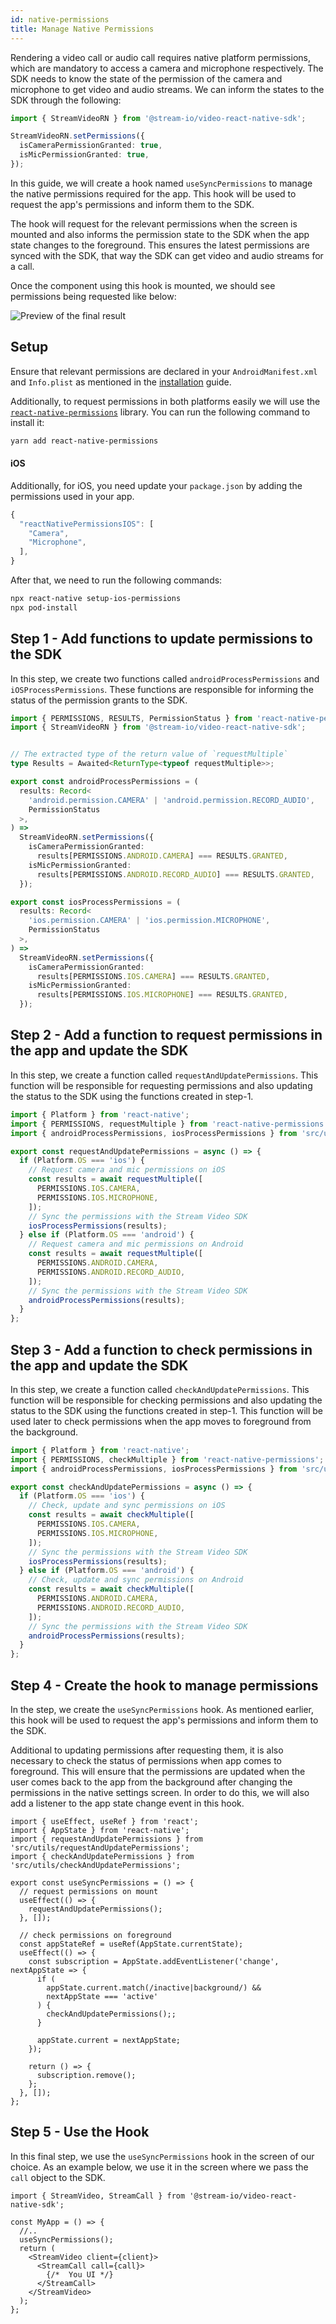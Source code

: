```yaml
---
id: native-permissions
title: Manage Native Permissions
---
```


Rendering a video call or audio call requires native platform permissions, which are mandatory to access a camera and microphone respectively. The SDK needs to know the state of the permission of the camera and microphone to get video and audio streams. We can inform the states to the SDK through the following:

```ts
import { StreamVideoRN } from '@stream-io/video-react-native-sdk';

StreamVideoRN.setPermissions({
  isCameraPermissionGranted: true,
  isMicPermissionGranted: true,
});
```

In this guide, we will create a hook named `useSyncPermissions` to manage the native permissions required for the app. This hook will be used to request the app's permissions and inform them to the SDK.

The hook will request for the relevant permissions when the screen is mounted and also informs the permission state to the SDK when the app state changes to the foreground. This ensures the latest permissions are synced with the SDK, that way the SDK can get video and audio streams for a call.

Once the component using this hook is mounted, we should see permissions being requested like below:

![Preview of the final result](../assets/03-core/08-native-permissions/permissions.png)

## Setup

Ensure that relevant permissions are declared in your `AndroidManifest.xml` and `Info.plist` as mentioned in the [installation](../setup/installation/) guide. 

Additionally, to request permissions in both platforms easily we will use the [`react-native-permissions`](https://github.com/zoontek/react-native-permissions) library. You can run the following command to install it:

```bash title=Terminal
yarn add react-native-permissions
```

#### iOS

Additionally, for iOS, you need update your `package.json` by adding the permissions used in your app.

```js title=package.json
{
  "reactNativePermissionsIOS": [
    "Camera",
    "Microphone",
  ],
}
```

After that, we need to run the following commands:

```bash title=Terminal
npx react-native setup-ios-permissions
npx pod-install
```

## Step 1 - Add functions to update permissions to the SDK

In this step, we create two functions called `androidProcessPermissions` and `iOSProcessPermissions`. These functions are responsible for informing the status of the permission grants to the SDK. 

```ts title=src/utils/updatePermissions.ts
import { PERMISSIONS, RESULTS, PermissionStatus } from 'react-native-permissions';
import { StreamVideoRN } from '@stream-io/video-react-native-sdk';


// The extracted type of the return value of `requestMultiple`
type Results = Awaited<ReturnType<typeof requestMultiple>>;

export const androidProcessPermissions = (
  results: Record<
    'android.permission.CAMERA' | 'android.permission.RECORD_AUDIO',
    PermissionStatus
  >,
) =>
  StreamVideoRN.setPermissions({
    isCameraPermissionGranted:
      results[PERMISSIONS.ANDROID.CAMERA] === RESULTS.GRANTED,
    isMicPermissionGranted:
      results[PERMISSIONS.ANDROID.RECORD_AUDIO] === RESULTS.GRANTED,
  });

export const iosProcessPermissions = (
  results: Record<
    'ios.permission.CAMERA' | 'ios.permission.MICROPHONE',
    PermissionStatus
  >,
) =>
  StreamVideoRN.setPermissions({
    isCameraPermissionGranted:
      results[PERMISSIONS.IOS.CAMERA] === RESULTS.GRANTED,
    isMicPermissionGranted:
      results[PERMISSIONS.IOS.MICROPHONE] === RESULTS.GRANTED,
  });
```

## Step 2 - Add a function to request permissions in the app and update the SDK

In this step, we create a function called `requestAndUpdatePermissions`. This function will be responsible for requesting permissions and also updating the status to the SDK using the functions created in step-1.

```ts title=src/utils/requestAndUpdatePermissions.ts
import { Platform } from 'react-native';
import { PERMISSIONS, requestMultiple } from 'react-native-permissions';
import { androidProcessPermissions, iosProcessPermissions } from 'src/utils/updatePermissions';

export const requestAndUpdatePermissions = async () => {
  if (Platform.OS === 'ios') {
    // Request camera and mic permissions on iOS
    const results = await requestMultiple([
      PERMISSIONS.IOS.CAMERA,
      PERMISSIONS.IOS.MICROPHONE,
    ]);
    // Sync the permissions with the Stream Video SDK
    iosProcessPermissions(results);
  } else if (Platform.OS === 'android') {
    // Request camera and mic permissions on Android
    const results = await requestMultiple([
      PERMISSIONS.ANDROID.CAMERA,
      PERMISSIONS.ANDROID.RECORD_AUDIO,
    ]);
    // Sync the permissions with the Stream Video SDK
    androidProcessPermissions(results);
  }
};
```

## Step 3 - Add a function to check permissions in the app and update the SDK

In this step, we create a function called `checkAndUpdatePermissions`. This function will be responsible for checking permissions and also updating the status to the SDK using the functions created in step-1. This function will be used later to check permissions when the app moves to foreground from the background.

```ts title=src/utils/checkAndUpdatePermissions.ts
import { Platform } from 'react-native';
import { PERMISSIONS, checkMultiple } from 'react-native-permissions';
import { androidProcessPermissions, iosProcessPermissions } from 'src/utils/updatePermissions';

export const checkAndUpdatePermissions = async () => {
  if (Platform.OS === 'ios') {
    // Check, update and sync permissions on iOS
    const results = await checkMultiple([
      PERMISSIONS.IOS.CAMERA,
      PERMISSIONS.IOS.MICROPHONE,
    ]);
    // Sync the permissions with the Stream Video SDK
    iosProcessPermissions(results);
  } else if (Platform.OS === 'android') {
    // Check, update and sync permissions on Android
    const results = await checkMultiple([
      PERMISSIONS.ANDROID.CAMERA,
      PERMISSIONS.ANDROID.RECORD_AUDIO,
    ]);
    // Sync the permissions with the Stream Video SDK
    androidProcessPermissions(results);
  }
};
```

## Step 4 - Create the hook to manage permissions

In the step, we create the `useSyncPermissions` hook. As mentioned earlier, this hook will be used to request the app's permissions and inform them to the SDK. 

Additional to updating permissions after requesting them, it is also necessary to check the status of permissions when app comes to foreground. This will ensure that the permissions are updated when the user comes back to the app from the background after changing the permissions in the native settings screen. In order to do this, we will also add a listener to the app state change event in this hook.

```tsx
import { useEffect, useRef } from 'react';
import { AppState } from 'react-native';
import { requestAndUpdatePermissions } from 'src/utils/requestAndUpdatePermissions';
import { checkAndUpdatePermissions } from 'src/utils/checkAndUpdatePermissions';

export const useSyncPermissions = () => {
  // request permissions on mount
  useEffect(() => {
    requestAndUpdatePermissions();
  }, []);

  // check permissions on foreground
  const appStateRef = useRef(AppState.currentState);
  useEffect(() => {
    const subscription = AppState.addEventListener('change', nextAppState => {
      if (
        appState.current.match(/inactive|background/) &&
        nextAppState === 'active'
      ) {
        checkAndUpdatePermissions();;
      }

      appState.current = nextAppState;
    });

    return () => {
      subscription.remove();
    };
  }, []);
};
```

## Step 5 - Use the Hook

In this final step, we use the `useSyncPermissions` hook in the screen of our choice. As an example below, we use it in the screen where we pass the `call` object to the SDK.

```tsx
import { StreamVideo, StreamCall } from '@stream-io/video-react-native-sdk';

const MyApp = () => {
  //..
  useSyncPermissions();
  return (
    <StreamVideo client={client}>
      <StreamCall call={call}>
        {/*  You UI */}
      </StreamCall>
    </StreamVideo>
  );
};
```